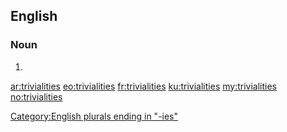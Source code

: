==English==

===Noun===
{{head|en|noun plural form}}

# {{plural of|triviality|lang=en}}

[[Category:English plurals ending in "-ies"]]

[[ar:trivialities]]
[[eo:trivialities]]
[[fr:trivialities]]
[[ku:trivialities]]
[[my:trivialities]]
[[no:trivialities]]